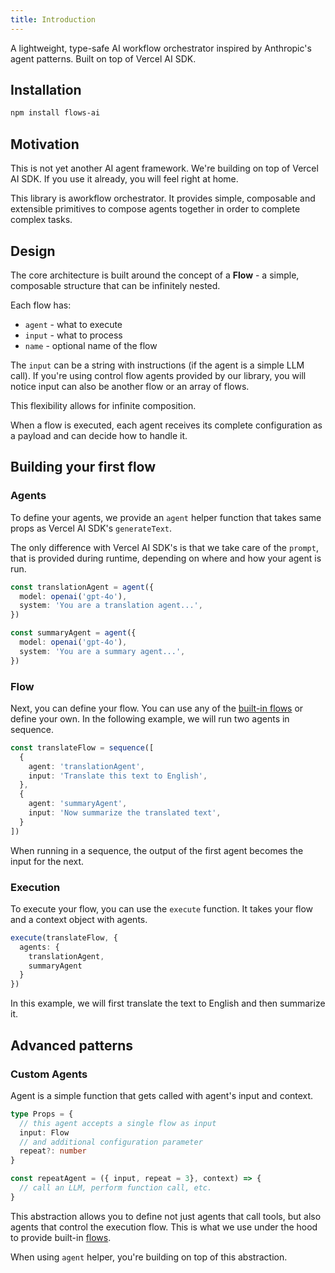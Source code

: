 ```yaml
---
title: Introduction
---
```


A lightweight, type-safe AI workflow orchestrator inspired by Anthropic's agent patterns. Built on top of Vercel AI SDK.

## Installation

```bash
npm install flows-ai
```

## Motivation

This is not yet another AI agent framework. We're building on top of Vercel AI SDK. If you use it already, you will feel right at home.

This library is aworkflow orchestrator. It provides simple, composable and extensible primitives to compose agents together in order to complete complex tasks.

## Design

The core architecture is built around the concept of a **Flow** - a simple, composable structure that can be infinitely nested.

Each flow has:
- `agent` - what to execute
- `input` - what to process
- `name` - optional name of the flow

The `input` can be a string with instructions (if the agent is a simple LLM call). If you're using control flow agents provided by our library, you will notice input can also be another flow or an array of flows.

This flexibility allows for infinite composition. 

When a flow is executed, each agent receives its complete configuration as a payload and can decide how to handle it.

## Building your first flow

### Agents

To define your agents, we provide an `agent` helper function that takes same props as Vercel AI SDK's `generateText`. 

The only difference with Vercel AI SDK's is that we take care of the `prompt`, that is provided during runtime, depending on where and how your agent is run.

```ts
const translationAgent = agent({
  model: openai('gpt-4o'),
  system: 'You are a translation agent...',
})

const summaryAgent = agent({
  model: openai('gpt-4o'),
  system: 'You are a summary agent...',
})
```

### Flow

Next, you can define your flow. You can use any of the [built-in flows](/flows/) or define your own. In the following example, we will run two agents in sequence.

```ts
const translateFlow = sequence([
  {
    agent: 'translationAgent',
    input: 'Translate this text to English',
  },
  {
    agent: 'summaryAgent',
    input: 'Now summarize the translated text',
  }
])
```

When running in a sequence, the output of the first agent becomes the input for the next.

### Execution

To execute your flow, you can use the `execute` function. It takes your flow and a context object with agents.

```ts
execute(translateFlow, {
  agents: {
    translationAgent,
    summaryAgent
  }
})
```

In this example, we will first translate the text to English and then summarize it.

## Advanced patterns

### Custom Agents

Agent is a simple function that gets called with agent's input and context.

```ts
type Props = {
  // this agent accepts a single flow as input
  input: Flow
  // and additional configuration parameter
  repeat?: number
}

const repeatAgent = ({ input, repeat = 3}, context) => {
  // call an LLM, perform function call, etc.
}
```

This abstraction allows you to define not just agents that call tools, but also agents that control the execution flow. This is what we use under the hood to provide built-in [flows](/flows/).

When using `agent` helper, you're building on top of this abstraction.
